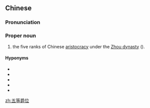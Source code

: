 ==Chinese==
{{zh-forms|type=112}}
{{wikipedia|Chinese nobility#Peer ranks of the Zhou dynasty|Peer ranks of the Zhou dynasty|lang=en}}

===Pronunciation===
{{zh-pron
|m=Wǔděngjuéwèi
|cat=pn
}}

===Proper noun===
{{zh-proper noun}}

# the five ranks of Chinese [[aristocracy]] under the [[w:Zhou dynasty|Zhou dynasty]] ({{zh-l|周朝}}).

====Hyponyms====
{{rel-top|Ranks of Chinese aristocracy under the Zhou dynasty}}
* {{zh-l|公|Duke}}
* {{zh-l|侯|Marquis}}
* {{zh-l|伯|Count}}
* {{zh-l|子|Viscount}}
* {{zh-l|男|Baron}}
{{rel-bottom}}

[[zh:五等爵位]]